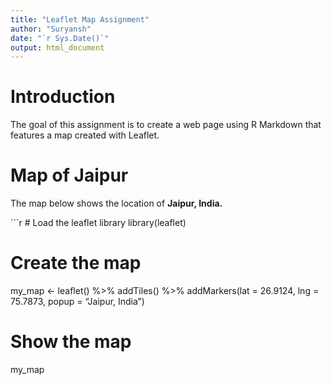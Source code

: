 ---
title: "Leaflet Map Assignment"
author: "Suryansh"
date: "`r Sys.Date()`"
output: html_document
---

# Introduction  

The goal of this assignment is to create a web page using R Markdown that features a map created with Leaflet.

# Map of Jaipur  

The map below shows the location of **Jaipur, India.**  

```{r, echo=FALSE}
# Load the leaflet library
library(leaflet)

# Create the map
my_map <- leaflet() %>%
  addTiles() %>% 
  addMarkers(lat = 26.9124, lng = 75.7873, popup = "Jaipur, India")

# Show the map
my_map
